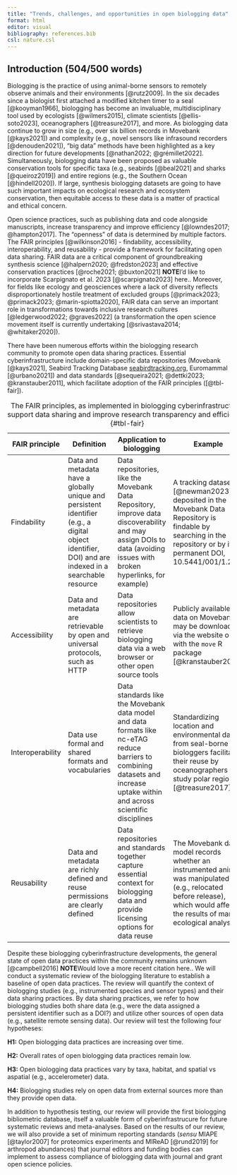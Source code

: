 ```yaml
---
title: "Trends, challenges, and opportunities in open biologging data"
format: html
editor: visual
bibliography: references.bib
csl: nature.csl
---
```


## Introduction (504/500 words)

Biologging is the practice of using animal-borne sensors to remotely observe animals and their environments [@rutz2009]. In the six decades since a biologist first attached a modified kitchen timer to a seal [@kooyman1966], biologging has become an invaluable, multidisciplinary tool used by ecologists [@wilmers2015], climate scientists [@ellis-soto2023], oceanographers [@treasure2017], and more. As biologging data continue to grow in size (e.g., over six billion records in Movebank [@kays2021]) and complexity (e.g., novel sensors like infrasound recorders [@denouden2021]), "big data" methods have been highlighted as a key direction for future developments [@nathan2022; @grémillet2022]. Simultaneously, biologging data have been proposed as valuable conservation tools for specific taxa (e.g., seabirds [@beal2021] and sharks [@queiroz2019]) and entire regions (e.g., the Southern Ocean [@hindell2020]). If large, synthesis biologging datasets are going to have such important impacts on ecological research and ecosystem conservation, then equitable access to these data is a matter of practical and ethical concern.

Open science practices, such as publishing data and code alongside manuscripts, increase transparency and improve efficiency [@lowndes2017; @hampton2017]. The "openness" of data is determined by multiple factors. The FAIR principles [@wilkinson2016] - findability, accessibility, interoperability, and reusability - provide a framework for facilitating open data sharing. FAIR data are a critical component of groundbreaking synthesis science [@halpern2020; @fredston2023] and effective conservation practices [@roche2021; @buxton2021] **NOTE**[I'd like to incorporate Scarpignato et al. 2023 [@scarpignato2023] here.]{.aside}. Moreover, for fields like ecology and geosciences where a lack of diversity reflects disproportionately hostile treatment of excluded groups [@primack2023; @primack2023; @marín-spiotta2020], FAIR data can serve an important role in transformations towards inclusive research cultures [@ledgerwood2022; @graves2022] (a transformation the open science movement itself is currently undertaking [@srivastava2014; @whitaker2020]).

There have been numerous efforts within the biologging research community to promote open data sharing practices. Essential cyberinfrastructure include domain-specific data repositories (Movebank [@kays2021], Seabird Tracking Database [seabirdtracking.org](https://www.seabirdtracking.org), Euromammal [@urbano2021]) and data standards [@sequeira2021; @dettki2023; @kranstauber2011], which facilitate adoption of the FAIR principles ([@tbl-fair]).

| FAIR principle   | Definition                                                                                                                                           | Application to biologging                                                                                                                                                    | Example                                                                                                                                                                     |
|------------------|------------------|------------------|------------------|
| Findability      | Data and metadata have a globally unique and persistent identifier (e.g., a digital object identifier, DOI) and are indexed in a searchable resource | Data repositories, like the Movebank Data Repository, improve data discoverability and may assign DOIs to data (avoiding issues with broken hyperlinks, for example)         | A tracking dataset [@newman2023] deposited in the Movebank Data Repository is findable by searching in the repository or by its permanent DOI, 10.5441/001/1.293            |
| Accessibility    | Data and metadata are retrievable by open and universal protocols, such as HTTP                                                                      | Data repositories allow scientists to retrieve biologging data via a web browser or other open source tools                                                                  | Publicly available data on Movebank may be downloaded via the website or with the `move` R package [@kranstauber2023]                                                       |
| Interoperability | Data use formal and shared formats and vocabularies                                                                                                  | Data standards like the Movebank data model and data formats like nc-eTAG reduce barriers to combining datasets and increase uptake within and across scientific disciplines | Standardizing location and environmental data from seal-borne biologgers facilitated their reuse by oceanographers to study polar regions [@treasure2017]                   |
| Reusability      | Data and metadata are richly defined and reuse permissions are clearly defined                                                                       | Data repositories and standards together capture essential context for biologging data and provide licensing options for data reuse                                          | The Movebank data model records whether an instrumented animal was manipulated (e.g., relocated before release), which would affect the results of many ecological analyses |

: The FAIR principles, as implemented in biologging cyberinfrastructure, support data sharing and improve research transparency and efficiency. {#tbl-fair}

Despite these biologging cyberinfrastructure developments, the general state of open data practices within the community remains unknown [@campbell2016] **NOTE**[Would love a more recent citation here.]{.aside}. We will conduct a systematic review of the biologging literature to establish a baseline of open data practices. The review will quantify the context of biologging studies (e.g., instrumented species and sensor types) and their data sharing practices. By data sharing practices, we refer to how biologging studies both share data (e.g., were the data assigned a persistent identifier such as a DOI?) and utilize other sources of open data (e.g., satellite remote sensing data). Our review will test the following four hypotheses:

**H1:** Open biologging data practices are increasing over time.

**H2:** Overall rates of open biologging data practices remain low.

**H3:** Open biologging data practices vary by taxa, habitat, and spatial vs aspatial (e.g., accelerometer) data.

**H4:** Biologging studies rely on open data from external sources more than they provide open data.

In addition to hypothesis testing, our review will provide the first biologging bibliometric database, itself a valuable form of cyberinfrastrucure for future systematic reviews and meta-analyses. Based on the results of our review, we will also provide a set of minimum reporting standards (*sensu* MIAPE [@taylor2007] for proteomics experiments and MIReAD [@rund2019] for arthropod abundances) that journal editors and funding bodies can implement to assess compliance of biologging data with journal and grant open science policies.
